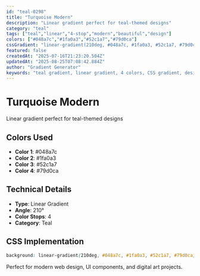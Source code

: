 ```yaml
---
id: "teal-0298"
title: "Turquoise Modern"
description: "Linear gradient perfect for teal-themed designs"
category: "teal"
tags: ["teal","linear","4-stop","modern","beautiful","design"]
colors: ["#048a7c","#1fa0a3","#52c1a7","#79d0ca"]
cssGradient: "linear-gradient(210deg, #048a7c, #1fa0a3, #52c1a7, #79d0ca)"
featured: false
createdAt: "2025-07-16T21:23:20.504Z"
updatedAt: "2025-08-25T07:08:42.884Z"
author: "Gradient Generator"
keywords: "teal gradient, linear gradient, 4 colors, CSS gradient, design, #048a7c, #1fa0a3, #52c1a7, #79d0ca"
---
```


# Turquoise Modern

Linear gradient perfect for teal-themed designs

## Colors Used
- **Color 1**: #048a7c
- **Color 2**: #1fa0a3
- **Color 3**: #52c1a7
- **Color 4**: #79d0ca

## Technical Details
- **Type**: Linear Gradient
- **Angle**: 210°
- **Color Stops**: 4
- **Category**: Teal

## CSS Implementation
```css
background: linear-gradient(210deg, #048a7c, #1fa0a3, #52c1a7, #79d0ca);
```

Perfect for modern web design, UI components, and digital art projects.

